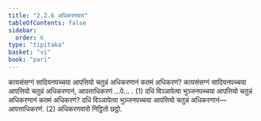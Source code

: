 ```yaml
---
title: "2.2.6 अधिकरणवार"
tableOfContents: false
sidebar:
  order: 6
type: "tipitaka"
basket: "vi"
book: "pari"
---
```



<DynamicBreadcrumb />

<Division number="254" book="pari">

<Paragraph number="1064" book="pari">
कायसंसग्गं सादियनपच्चया आपत्तियो चतुन्नं अधिकरणानं कतमं अधिकरणं? कायसंसग्गं सादियनपच्चया आपत्तियो चतुन्नं अधिकरणानं, आपत्ताधिकरणं …पे… . (1)
</Paragraph>

<Paragraph number="1065" book="pari">
दधिं विञ्ञापेत्वा भुञ्जनपच्चया आपत्तियो चतुन्नं अधिकरणानं कतमं अधिकरणं? दधिं विञ्ञापेत्वा भुञ्जनपच्चया आपत्तियो चतुन्नं अधिकरणानं—  आपत्ताधिकरणं. (2)

</Paragraph>
</Division>

<Paragraph number="1066" type="center" book="pari">
अधिकरणवारो निट्ठितो छट्ठो.
</Paragraph>